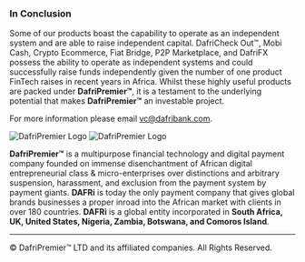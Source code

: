 ### In Conclusion

Some of our products boast the capability to operate as an independent system and are able to raise independent capital. DafriCheck Out™, Mobi Cash, Crypto Ecommerce, Fiat Bridge, P2P Marketplace, and DafriFX possess the ability to operate as independent systems and could successfully raise funds independently given the number of one product FinTech raises in recent years in Africa. Whilst these highly useful products are packed under **DafriPremier™**, it is a testament to the underlying potential that makes **DafriPremier™** an investable project. 

For more information please email [vc@dafribank.com](mailto:vc@dafribank.com).

<img src="/logo/dark.svg" class="hidden dark:block" alt="DafriPremier Logo" />

<img src="/logo/light.svg" class="block dark:hidden" alt="DafriPremier Logo" />

**DafriPremier™** is a multipurpose financial technology and digital payment company founded on immense disenchantment of African digital entrepreneurial class & micro-enterprises over distinctions and arbitrary suspension, harassment, and exclusion from the payment system by payment giants. **DAFRi** is today the only payment company that gives global brands businesses a proper inroad into the African market with clients in over 180 countries. **DAFRi** is a global entity incorporated in **South Africa, UK, United States, Nigeria, Zambia, Botswana, and Comoros Island**.

---

&copy; DafriPremier™ LTD and its affiliated companies. All Rights Reserved.
